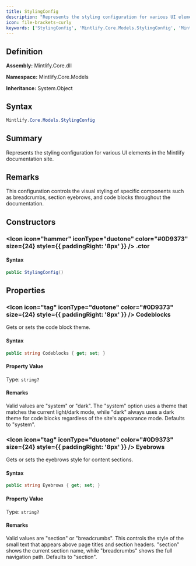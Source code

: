 ```yaml
---
title: StylingConfig
description: "Represents the styling configuration for various UI elements in the Mintlify documentation site."
icon: file-brackets-curly
keywords: ['StylingConfig', 'Mintlify.Core.Models.StylingConfig', 'Mintlify.Core.Models', 'class', 'System.Object']
---
```


## Definition

**Assembly:** Mintlify.Core.dll

**Namespace:** Mintlify.Core.Models

**Inheritance:** System.Object

## Syntax

```csharp
Mintlify.Core.Models.StylingConfig
```

## Summary

Represents the styling configuration for various UI elements in the Mintlify documentation site.

## Remarks

This configuration controls the visual styling of specific components such as
            breadcrumbs, section eyebrows, and code blocks throughout the documentation.

## Constructors

### <Icon icon="hammer" iconType="duotone" color="#0D9373" size={24} style={{ paddingRight: '8px' }} />  .ctor

#### Syntax

```csharp
public StylingConfig()
```

## Properties

### <Icon icon="tag" iconType="duotone" color="#0D9373" size={24} style={{ paddingRight: '8px' }} />  Codeblocks

Gets or sets the code block theme.

#### Syntax

```csharp
public string Codeblocks { get; set; }
```

#### Property Value

Type: `string?`

#### Remarks

Valid values are "system" or "dark". The "system" option uses a theme that
            matches the current light/dark mode, while "dark" always uses a dark theme
            for code blocks regardless of the site's appearance mode. Defaults to "system".

### <Icon icon="tag" iconType="duotone" color="#0D9373" size={24} style={{ paddingRight: '8px' }} />  Eyebrows

Gets or sets the eyebrows style for content sections.

#### Syntax

```csharp
public string Eyebrows { get; set; }
```

#### Property Value

Type: `string?`

#### Remarks

Valid values are "section" or "breadcrumbs". This controls the style of the
            small text that appears above page titles and section headers. "section" shows
            the current section name, while "breadcrumbs" shows the full navigation path.
            Defaults to "section".

